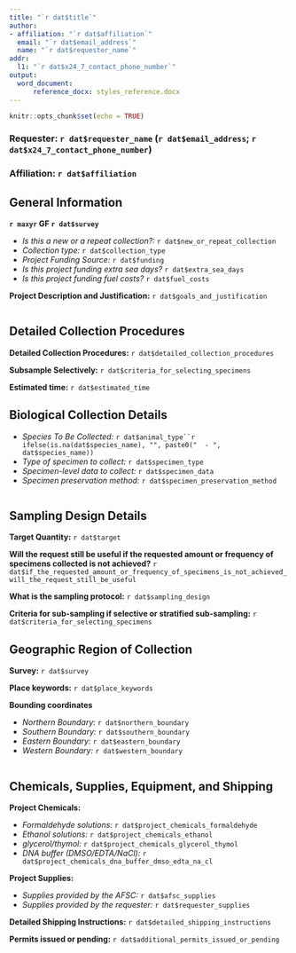 ```yaml
---
title: "`r dat$title`"
author: 
- affiliation: "`r dat$affiliation`"
  email: "`r dat$email_address`"
  name: "`r dat$requester_name`"
addr: 
  l1: "`r dat$x24_7_contact_phone_number`"
output: 
  word_document: 
      reference_docx: styles_reference.docx
---
```


```r
knitr::opts_chunk$set(echo = TRUE)
```


### **Requester:** `r dat$requester_name` (`r dat$email_address`; `r dat$x24_7_contact_phone_number `)

### **Affiliation:** `r dat$affiliation`

## General Information

**`r maxyr` GF `r dat$survey `**

   - *Is this a new or a repeat collection?:* `r dat$new_or_repeat_collection `
   - *Collection type:* `r dat$collection_type `       
   - *Project Funding Source:* `r dat$funding `
   - *Is this project funding extra sea days?* `r dat$extra_sea_days `
   - *Is this project funding fuel costs?* `r dat$fuel_costs `

**Project Description and Justification:** `r dat$goals_and_justification`

```r
```

## Detailed Collection Procedures

**Detailed Collection Procedures:** `r dat$detailed_collection_procedures`

**Subsample Selectively:** `r dat$criteria_for_selecting_specimens` 

**Estimated time:** `r dat$estimated_time`

## Biological Collection Details

   - *Species To Be Collected:* `r dat$animal_type``r ifelse(is.na(dat$species_name), "", paste0("  - ", dat$species_name))`
   - *Type of specimen to collect:* `r dat$specimen_type`
   - *Specimen-level data to collect:* `r dat$specimen_data`
   - *Specimen preservation method:* `r dat$specimen_preservation_method`

```r
```

## Sampling Design Details

**Target Quantity:** `r dat$target `

**Will the request still be useful if the requested amount or frequency of specimens collected is not achieved?** `r dat$if_the_requested_amount_or_frequency_of_specimens_is_not_achieved_will_the_request_still_be_useful `

**What is the sampling protocol:** `r dat$sampling_design`

**Criteria for sub-sampling if selective or stratified sub-sampling:** `r dat$criteria_for_selecting_specimens`

## Geographic Region of Collection

**Survey:** `r dat$survey`

**Place keywords:** `r dat$place_keywords`

**Bounding coordinates**

  - *Northern Boundary:* `r dat$northern_boundary`
  - *Southern Boundary:* `r dat$southern_boundary`
  - *Eastern Boundary:* `r dat$eastern_boundary`
  - *Western Boundary:* `r dat$western_boundary`

```r
```

## Chemicals, Supplies, Equipment, and Shipping

**Project Chemicals:**  

   - *Formaldehyde solutions:* `r dat$project_chemicals_formaldehyde `
   - *Ethanol solutions:* `r dat$project_chemicals_ethanol `
   - *glycerol/thymol:* `r dat$project_chemicals_glycerol_thymol `
   - *DNA buffer (DMSO/EDTA/NaCl):* `r dat$project_chemicals_dna_buffer_dmso_edta_na_cl `

**Project Supplies:** 

   - *Supplies provided by the AFSC:* `r dat$afsc_supplies `
   - *Supplies provided by the requester:* `r dat$requester_supplies ` 

**Detailed Shipping Instructions:** `r dat$detailed_shipping_instructions `

**Permits issued or pending:** `r dat$additional_permits_issued_or_pending `

